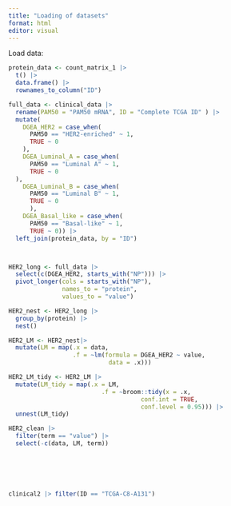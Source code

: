 ```yaml
---
title: "Loading of datasets"
format: html
editor: visual
---
```


Load data:

```r
  
protein_data <- count_matrix_1 |>
  t() |>
  data.frame() |>
  rownames_to_column("ID")

full_data <- clinical_data |>
  rename(PAM50 = "PAM50 mRNA", ID = "Complete TCGA ID" ) |>
  mutate(
    DGEA_HER2 = case_when(
      PAM50 == "HER2-enriched" ~ 1, 
      TRUE ~ 0
    ), 
    DGEA_Luminal_A = case_when(
      PAM50 == "Luminal A" ~ 1, 
      TRUE ~ 0
  ), 
    DGEA_Luminal_B = case_when(
      PAM50 == "Luminal B" ~ 1, 
      TRUE ~ 0
      ),
    DGEA_Basal_like = case_when(
      PAM50 == "Basal-like" ~ 1, 
      TRUE ~ 0)) |>
  left_join(protein_data, by = "ID")



HER2_long <- full_data |>
  select(c(DGEA_HER2, starts_with("NP"))) |>
  pivot_longer(cols = starts_with("NP"),
               names_to = "protein",
               values_to = "value") 

HER2_nest <- HER2_long |>
  group_by(protein) |>
  nest() 

HER2_LM <- HER2_nest|> 
  mutate(LM = map(.x = data,
                  .f = ~lm(formula = DGEA_HER2 ~ value,
                            data = .x))) 

HER2_LM_tidy <- HER2_LM |>
  mutate(LM_tidy = map(.x = LM,
                          .f = ~broom::tidy(x = .x,
                                     conf.int = TRUE,
                                     conf.level = 0.95))) |>
  unnest(LM_tidy) 

HER2_clean |>
  filter(term == "value") |>
  select(-c(data, LM, term))

  
  




```

```r
clinical2 |> filter(ID == "TCGA-C8-A131")
```
